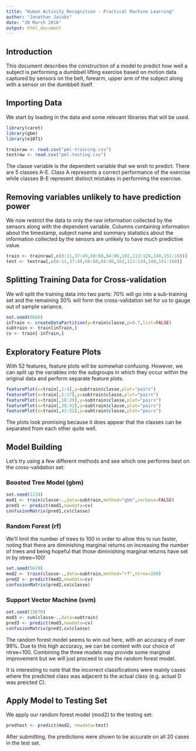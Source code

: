 ```yaml
---
title: "Human Activity Recognition - Practical Machine Learning"
author: "Jonathan Jacobs"
date: "20 March 2016"
output: html_document
---
```


## Introduction

This document describes the construction of a model to predict how well a subject is performing a dumbbell lifting exercise based on motion data captured by sensors on the belt, forearm, upper arm of the subject along with a sensor on the dumbbell itself.  

## Importing Data
We start by loading in the data and some relevant libraries that will be used.

```r
library(caret)
library(gbm)
library(e1071)

trainraw <- read.csv("pml-training.csv")
testraw <- read.csv("pml-testing.csv")
```

The classe variable is the dependent variable  that we wish to predict.  There are 5 classes A-E.  Class A represents a correct performance of the exercise while classes B-E represent distinct mistakes in performing the exercise.

## Removing variables unlikely to have prediction power

We now restrict the data to only the raw information collected by the sensors along with the dependent variable. Columns containing information about the timestamp, subject name and summary statistics about the information collected by the sensors are unlikely to have much predictive value. 

```r
train <- trainraw[,c(8:11,37:49,60:68,84:86,102,113:124,140,151:160)]
test <- testraw[,c(8:11,37:49,60:68,84:86,102,113:124,140,151:160)]
```

## Splitting Training Data for Cross-validation

We will split the training data into two parts:  70% will go into a sub-training set and the remaining 30% will form the cross-validation set for us to gauge out of sample variance.

```r
set.seed(6666)
inTrain <- createDataPartition(y=train$classe,p=0.7,list=FALSE)
subtrain <- train[inTrain,]
cv <- train[-inTrain,]
```

## Exploratory Feature Plots

With 52 features, feature plots will be somewhat confusing.  However, we can split up the variables into the subgroups in which they occur within the original data and perform separate feature plots.

```r
featurePlot(x=train[,1:4],y=subtrain$classe,plot="pairs")
featurePlot(x=train[,5:17],y=subtrain$classe,plot="pairs")
featurePlot(x=train[,18:29],y=subtrain$classe,plot="pairs")
featurePlot(x=train[,30:42],y=subtrain$classe,plot="pairs")
featurePlot(x=train[,43:52],y=subtrain$classe,plot="pairs")
```

The plots look promising because it does appear that the classes can be separated from each other quite well. 

## Model Building

Let's try using a few different methods and see which one performs best on the cross-validation set:

### Boosted Tree Model (gbm)

```r
set.seed(1234)
mod1 <- train(classe~.,data=subtrain,method="gbm",verbose=FALSE)
pred1 <- predict(mod1,newdata=cv)
confusionMatrix(pred1,cv$classe)
```

### Random Forest (rf)

We'll limit the number of trees to 100 in order to allow this to run faster, noting that there are diminishing marginal returns on increasing the number of trees and being hopeful that those diminishing marginal returns have set in by ntree=100!

```r
set.seed(5678)
mod2 <- train(classe~.,data=subtrain,method="rf",ntree=100)
pred2 <- predict(mod2,newdata=cv)
confusionMatrix(pred2,cv$classe)
```

### Support Vector Machine (svm)
```r
set.seed(15678)
mod3 <- svm(classe~.,data=subtrain)
pred3 <- predict(mod3,newdata=cv)
confusionMatrix(pred3,cv$classe)
```

The random forest model seems to win out here, with an accuracy of over 99%.  Due to this high accuracy, we can be content with our choice of ntree=100.  Combining the three models may provide some marginal improvement but we will just proceed to use the random forest model.

It is interesting to note that the incorrect classifications were mainly cases where the predicted class was adjacent to the actual class (e.g. actual D was preicted C).

## Apply Model to Testing Set

We apply our random forest model (mod2) to the testing set:
```r
predtest <- predict(mod2, newdata=test)
```

After submitting, the predictions were shown to be accurate on all 20 cases in the test set.  
